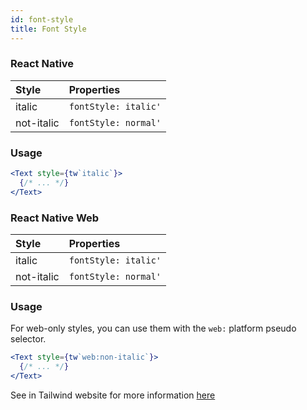 ```yaml
---
id: font-style
title: Font Style
---
```


### React Native

| Style      | Properties           |
| :--------- | :------------------- |
| italic     | `fontStyle: italic'` |
| not-italic | `fontStyle: normal'` |

### Usage

<!-- prettier-ignore-start -->
```jsx
<Text style={tw`italic`}>
  {/* ... */}
</Text>
```
<!-- prettier-ignore-end -->

### React Native Web

| Style      | Properties           |
| :--------- | :------------------- |
| italic     | `fontStyle: italic'` |
| not-italic | `fontStyle: normal'` |

### Usage

For web-only styles, you can use them with the `web:` platform pseudo selector.

<!-- prettier-ignore-start -->
```jsx
<Text style={tw`web:non-italic`}>
  {/* ... */}
</Text>
```
<!-- prettier-ignore-end -->

See in Tailwind website for more information [here](https://tailwindcss.com/docs/font-size)
